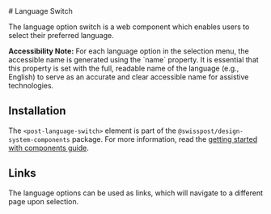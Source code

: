 
<Meta of={languageSwitchStories} />

<div className="docs-title">
  # Language Switch

<link-design of={JSON.stringify(languageSwitchStories)}></link-design>

</div>

<PackageTag meta={meta}/>

<p className="lead">
  The language option switch is a web component which enables users to select their preferred
  language.
</p>

<Canvas sourceState="shown" of={languageSwitchStories.Default} />

<Controls of={languageSwitchStories.Default} />

<PostBanner>
  <p>
    <b>Accessibility Note:</b> For each language option in the selection menu, the accessible name
    is generated using the `name` property. It is essential that this property is set with the full,
    readable name of the language (e.g., English) to serve as an accurate and clear accessible name
    for assistive technologies.
  </p>
</PostBanner>

## Installation

The `<post-language-switch>` element is part of the `@swisspost/design-system-components` package.
For more information, read the [getting started with components guide](/?path=/docs/edfb619b-fda1-4570-bf25-20830303d483--docs).

## Links

The language options can be used as links, which will navigate to a different page upon selection.

<Canvas sourceState="shown" of={languageSwitchStories.Links} />
